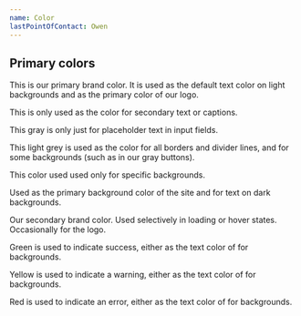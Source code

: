 ```yaml
---
name: Color
lastPointOfContact: Owen
---
```


## Primary colors

<ColorComponent color="black100" />

This is our primary brand color. It is used as the default text color on light
backgrounds and as the primary color of our logo.

<Spacer m={4} />

<ColorComponent color="black60" />

This is only used as the color for secondary text or captions.

<Spacer m={4} />

<ColorComponent color="black30" />

This gray is only just for placeholder text in input fields.

<Spacer m={4} />

<ColorComponent color="black10" />

This light grey is used as the color for all borders and divider lines, and for
some backgrounds (such as in our gray buttons).

<Spacer m={4} />

<ColorComponent color="black5" />

This color used used only for specific backgrounds.

<Spacer m={4} />

<ColorComponent color="white100" />

Used as the primary background color of the site and for text on dark
backgrounds.

<Spacer m={4} />

<ColorComponent color="purple100" />

Our secondary brand color. Used selectively in loading or hover states.
Occasionally for the logo.

<Spacer m={4} />

<ColorComponent color="green100" />

Green is used to indicate success, either as the text color of for backgrounds.

<Spacer m={4} />

<ColorComponent color="yellow100" />

Yellow is used to indicate a warning, either as the text color of for
backgrounds.

<Spacer m={4} />

<ColorComponent color="red100" />

Red is used to indicate an error, either as the text color of for backgrounds.

<Spacer m={4} />
